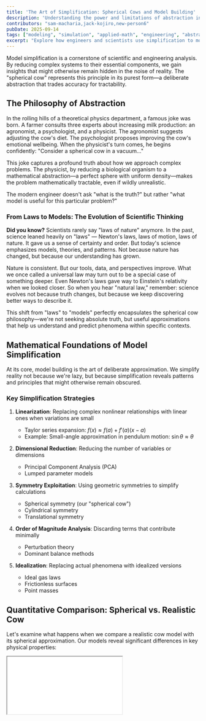```yaml
---
title: 'The Art of Simplification: Spherical Cows and Model Building'
description: 'Understanding the power and limitations of abstraction in engineering and applied science through the lens of the iconic "spherical cow" model.'
contributors: "sam-macharia,jack-kojiro,new-person6"
pubDate: 2025-09-14
tags: ["modeling", "simulation", "applied-math", "engineering", "abstraction"]
excerpt: "Explore how engineers and scientists use simplification to model complex systems, and examine the balance between accuracy and usability in simulations and mathematical models."
---
```



<UniversalContentContributors 
  contributors={frontmatter.contributors}
/>

Model simplification is a cornerstone of scientific and engineering analysis. By reducing complex systems to their essential components, we gain insights that might otherwise remain hidden in the noise of reality. The "spherical cow" represents this principle in its purest form—a deliberate abstraction that trades accuracy for tractability.

## The Philosophy of Abstraction

In the rolling hills of a theoretical physics department, a famous joke was born. A farmer consults three experts about increasing milk production: an agronomist, a psychologist, and a physicist. The agronomist suggests adjusting the cow's diet. The psychologist proposes improving the cow's emotional wellbeing. When the physicist's turn comes, he begins confidently: "Consider a spherical cow in a vacuum..."

This joke captures a profound truth about how we approach complex problems. The physicist, by reducing a biological organism to a mathematical abstraction—a perfect sphere with uniform density—makes the problem mathematically tractable, even if wildly unrealistic.

The modern engineer doesn't ask "what is the truth?" but rather "what model is useful for this particular problem?"

### From Laws to Models: The Evolution of Scientific Thinking

**Did you know?** Scientists rarely say "laws of nature" anymore. In the past, science leaned heavily on "laws" — Newton's laws, laws of motion, laws of nature. It gave us a sense of certainty and order. But today's science emphasizes models, theories, and patterns. Not because nature has changed, but because our understanding has grown. 

Nature is consistent. But our tools, data, and perspectives improve. What we once called a universal law may turn out to be a special case of something deeper. Even Newton's laws gave way to Einstein's relativity when we looked closer. So when you hear "natural law," remember: science evolves not because truth changes, but because we keep discovering better ways to describe it.

This shift from "laws" to "models" perfectly encapsulates the spherical cow philosophy—we're not seeking absolute truth, but useful approximations that help us understand and predict phenomena within specific contexts.

## Mathematical Foundations of Model Simplification

At its core, model building is the art of deliberate approximation. We simplify reality not because we're lazy, but because simplification reveals patterns and principles that might otherwise remain obscured.

### Key Simplification Strategies

1. **Linearization**: Replacing complex nonlinear relationships with linear ones when variations are small
   - Taylor series expansion: $f(x) \approx f(a) + f'(a)(x-a)$
   - Example: Small-angle approximation in pendulum motion: $\sin\theta \approx \theta$

2. **Dimensional Reduction**: Reducing the number of variables or dimensions
   - Principal Component Analysis (PCA)
   - Lumped parameter models

3. **Symmetry Exploitation**: Using geometric symmetries to simplify calculations
   - Spherical symmetry (our "spherical cow")
   - Cylindrical symmetry
   - Translational symmetry

4. **Order of Magnitude Analysis**: Discarding terms that contribute minimally
   - Perturbation theory
   - Dominant balance methods

5. **Idealization**: Replacing actual phenomena with idealized versions
   - Ideal gas laws
   - Frictionless surfaces
   - Point masses

## Quantitative Comparison: Spherical vs. Realistic Cow

Let's examine what happens when we compare a realistic cow model with its spherical approximation. Our models reveal significant differences in key physical properties:

<div style={{ width: '100%', height: '600px', marginBottom: '2rem' }}>
  <iframe 
    src="/education/applied-mathematics/components/SphericalCowDemo.html" 
    style={{ width: '100%', height: '100%', border: 'none', borderRadius: '8px' }}
    title="3D Spherical Cow Visualization" 
  />
</div>

### Volume and Surface Area

For a cow with volume of 146,499 mm³:

| Property | Realistic Cow | Spherical Cow | Ratio (S/R) |
|----------|--------------|--------------|-------------|
| Volume (mm³) | 146,499.26 | 146,499.26 | 1.00 |
| Surface Area (mm²) | 32,380.01 | 13,439.23 | 0.42 |
| Surface/Volume Ratio (mm⁻¹) | 0.22 | 0.09 | 0.41 |

A sphere has the minimum surface area for a given volume, which explains why the spherical cow has only 42% of the surface area of the realistic cow.

### Mathematical Relationship

The relationship between surface area ($A$) and volume ($V$) for any object follows the scaling law:

$$A \propto V^{2/3}$$

But the proportionality constant varies by shape:

For a sphere: $A = 4\pi\left(\frac{3V}{4\pi}\right)^{2/3} = 4.84 \times V^{2/3}$

For irregular shapes like a cow: $A \approx k \times V^{2/3}$ where $k > 4.84$

This fundamental relationship explains why the surface area to volume ratio is always minimized by a sphere.

### Drag Forces and Flow Dynamics

The drag force on an object is given by:

$$F_D = \frac{1}{2} \times \rho_{air} \times v^2 \times C_D \times A$$

Where:
- $\rho_{air}$ is air density (kg/m³)
- $v$ is velocity (m/s)
- $C_D$ is the drag coefficient
- $A$ is the projected area (m²)

Our models show significantly different drag forces depending on orientation:

| Velocity (m/s) | Realistic Cow (Front) | Realistic Cow (Side) | Realistic Cow (Top) | Spherical Cow |
|----------------|------------------------|----------------------|---------------------|---------------|
| 5 | 0.012 N | 0.030 N | 0.041 N | 0.042 N |
| 10 | 0.049 N | 0.122 N | 0.165 N | 0.168 N |
| 15 | 0.110 N | 0.274 N | 0.372 N | 0.379 N |
| 20 | 0.195 N | 0.487 N | 0.661 N | 0.674 N |

These calculations reveal that:
- The realistic cow experiences 150% more drag from the side than from the front
- The spherical cow's drag is uniform in all directions
- The spherical model overestimates drag by up to 245% depending on orientation

### Moment of Inertia and Rotational Dynamics

The moment of inertia determines how an object responds to rotational forces and affects everything from stability to maneuverability. For a sphere with mass $M$ and radius $R$, the moment of inertia is the same around any axis:

$I_{sphere} = \frac{2}{5}MR^2$

For irregular shapes like a realistic cow, the moment of inertia varies by axis and requires volume integration:

$I = \int r^2 dm$

Our analysis reveals significant differences in rotational properties:

| Rotation Axis | Realistic Cow (kg·m²) | Spherical Cow (kg·m²) | Ratio (S/R) |
|---------------|------------------------|------------------------|-------------|
| X-axis (length) | 20 | 62 | 3.10 |
| Y-axis (width) | 82 | 62 | 0.76 |
| Z-axis (height) | 82 | 62 | 0.76 |

These values show that:

- The realistic cow has highly asymmetric rotational properties
- It would rotate 4.1× more easily around its length (x-axis, like a rolling log) than around its height or width
- The spherical cow's rotational behavior is identical around any axis
- The spherical model dramatically overestimates resistance to rotation around the length axis
- For rotations around the height or width, the spherical model underestimates the moment of inertia by about 24%

These differences have profound implications for stability and dynamics. When pushed, a realistic cow would preferentially rotate around its length axis - the path of least rotational inertia. This helps explain why cows typically roll over this way when losing balance, rather than tumbling end-over-end or spinning around their vertical axis.

The greater moment of inertia around the Y and Z axes also contributes to stability while standing, as these higher values resist toppling. A perfect sphere, lacking these directional differences, would be inherently less stable in a standing position.

For any engineering analysis involving rotational dynamics—whether modeling animal locomotion, vehicle stability, or structural responses to dynamic loads—these directional variations in moment of inertia can be critical. The spherical cow approximation would be appropriate only when:

1. The object might rotate around any axis with equal probability
2. Only average rotational behavior is of interest
3. Worst-case stability calculations are acceptable

### Heat Transfer and Thermoregulation

Heat transfer is proportional to surface area:

$\dot{Q} = h \times A \times (T_{body} - T_{ambient})$

Where:
- $\dot{Q}$ is heat transfer rate (W)
- $h$ is heat transfer coefficient (W/m²·K)
- $A$ is surface area (m²)
- $T$ is temperature (K)

The realistic cow's higher surface area allows it to dissipate heat 2.4× faster than the spherical cow, which has significant implications for thermal regulation and metabolic efficiency.

#### Biological Implications of Surface Area to Volume Ratio

This mathematical relationship explains several important biological adaptations observed in nature:

1. **Cold Environment Adaptations**: Animals in cold environments often evolve more compact, rounded body shapes (closer to spherical) to minimize heat loss. Examples include:
   - Arctic foxes with rounded ears and bodies
   - Cold-climate mammals having shorter limbs than warm-climate relatives
   - Reduced extremities (shorter ears, tails, snouts) in animals following Bergmann's rule

2. **Hot Environment Adaptations**: Animals in hot environments maximize surface area for cooling with:
   - Large ears (elephants, jackrabbits)
   - Long, thin limbs (gazelles, cheetahs)
   - More pronounced extremities acting as thermal radiators

3. **Thermoregulation Behaviors**: 
   - When cold, animals curl up into more spherical shapes to reduce surface area and heat loss
   - When hot, animals spread out to maximize exposure and cooling
   - Panting and sweating increase effective surface area through evaporative cooling

This explains why the realistic cow model would both dissipate and gain heat more rapidly than its spherical counterpart:

- **Heat Dissipation**: The realistic cow can shed heat approximately 2.4× faster due to its higher surface area to volume ratio (~0.22 mm⁻¹ vs. ~0.09 mm⁻¹ for the spherical cow)

- **Heat Gain**: When ambient temperature exceeds body temperature, the realistic cow would gain heat faster from the environment for the same reasons

- **Non-uniform Thermal Regulation**: Different parts of the realistic cow would heat/cool at different rates, with thinner sections like ears and legs responding more quickly than the core body - similar to how finned heat sinks outperform solid blocks

## When to Use Simplified Models

### Appropriate Use Cases

1. **Basic Resource and Mass Estimates**
   - **Biomass calculations**: $M = \rho \cdot V = \rho \cdot \frac{4}{3}\pi r^3$
   - **Feed requirement approximations**: Daily feed intake ≈ $0.03 \times M_{cow}^{0.75}$ kg
   - **Metabolic rate estimation**: BMR ≈ $70 \times M_{cow}^{0.75}$ kcal/day

2. **Initial Engineering Designs**
   - **Ventilation systems**: Airflow requirement = $n \times HR \times M_{cow}$
   - **Heat transfer approximation**: Heat loss = $h \times A_{sphere} \times (T_{body} - T_{ambient})$

3. **Mythological/Historical Analysis**
   - **Maximum sustainable size**: Structural failure occurs when $\frac{M_{cow}}{d^2} > \sigma_{max}$ (bone strength)
   - **Archaeological estimations**: $M_{cow} \approx a \times L_{fragment}^b$ where $a$ and $b$ are species-specific constants

4. **Basic Thermal Calculations**
   - **Heat retention estimation**: Cooling rate ∝ $\frac{A_{sphere}}{V_{sphere}} = \frac{3}{r}$
   - **Half-cooling time** ∝ $\frac{V_{sphere}}{A_{sphere}} \times c \times \rho$

### When Detailed Models Are Essential

1. **Biomechanics and Movement**
   - **Force distribution on limbs**: $F_{limb} = \frac{M_{cow} \times g \times d}{4 \times l}$
   - **Joint stress analysis**: Stress = $\frac{F_{joint}}{A_{joint}}$

2. **Detailed Agricultural Production**
   - **Milk yield calculations**: Milk production capacity ∝ udder volume and surface area
   - **Meat yield estimations**: Different cuts yield = $\sum_{i=1}^{n} V_i \times \rho_i \times f_i$

3. **Precise Thermal Regulation**
   - **Directional heat loss**: Total heat loss = $\sum_{i=1}^{n} h_i \times A_i \times (T_{body} - T_{ambient})$
   - **Convective heat transfer**: $Nu = a \times Re^b \times Pr^c$ (Nusselt number correlation)

4. **Specific Product Yields**
   - **Leather area calculation**: Total hide area = realistic cow surface area ≈ 32,380 mm²
   - **Bone yield**: Skeletal mass ≈ 7-10% of body mass

5. **Flow Dynamics and Transport**
   - **Drag force calculation**: $F_D = \frac{1}{2} \times \rho_{air} \times v^2 \times C_D \times A$
   - **Wind pressure distribution**: Local pressure = $\frac{1}{2} \times \rho_{air} \times v^2 \times C_p$

## The Goldilocks Zone: Finding the Right Level of Abstraction

In modeling, there exists what we might call the "Goldilocks zone" of complexity—not too simple, not too complex, but just right. This optimal balance varies based on the question being asked and the resources available.

### Example 1: Predicting Candle Burn Time

Candle manufacturers need to estimate and advertise burn times for their products. The physics of candle burning involves complex interactions between heat transfer, capillary action, combustion chemistry, and fluid dynamics.

1. **Too simple**: Assume burn rate is constant and proportional to candle mass
   - Model: $Burn\ time = \frac{Mass}{Constant\ rate}$
   - Problem: Ignores how burn rate changes with geometry, wick exposure, and environmental factors
   - Error magnitude: Can be off by 50-100% for candles with unusual shapes

2. **Just right**: Dimensional analysis with key parameters
   - Model: $Burn\ time \approx k_1 \times \frac{(Diameter)^2 \times Height}{Wick\ size}$
   - Where $k_1$ is a proportionality constant determined experimentally for each wax type
   - Physical basis: Burn rate proportional to wick size, while wax volume scales with diameter squared and height
   - Error magnitude: Typically within 10-15% for standard candle shapes

3. **Too complex**: Computational fluid dynamics simulation modeling heat transfer, phase changes, convection currents, and capillary action
   - Model: Finite element analysis with coupled partial differential equations
   - Computational cost: Several hours of processing time on specialized hardware
   - Error magnitude: Potentially within 1-2%, but subject to parameter uncertainty

The "just right" model works because it captures the dominant physics (that burn rate scales with wick size while available fuel scales with volume) without getting lost in secondary effects. Candle makers can easily conduct a small number of tests to determine $k_1$ for each wax blend, then apply the formula across their product line.

### Example 2: Cooking Time Estimation

Chefs and food scientists need reliable methods to predict cooking times, particularly for large items like roasts or whole birds where undercooking poses safety risks while overcooking reduces quality.

1. **Too simple**: Fixed minutes per pound (e.g., 20 min/lb for all poultry)
   - Model: $Cooking\ time = Weight \times Time\ factor$
   - Problem: Ignores the critical role of thickness and shape
   - Error magnitude: Up to 50% either way for unusual shapes (very thin or thick items)

2. **Just right**: Heat diffusion scaling law
   - Model: $Cooking\ time \approx k_2 \times (Thickness)^2$
   - Where $k_2$ depends on the food type, cooking temperature, and desired doneness
   - Physical basis: Solution to the heat diffusion equation for simple geometries
   - Error magnitude: Typically within 10-20% across a wide range of foods

3. **Too complex**: Multi-physics simulation with moisture migration, protein denaturation kinetics, and non-uniform heat distribution
   - Model: Coupled reaction-diffusion equations with temperature-dependent properties
   - Computational cost: Potentially days of computation time
   - Error magnitude: Possibly within 5%, but requires precise knowledge of numerous material properties

The "just right" model emerges directly from the heat equation. For approximately cylindrical or spherical foods, the time required for the center to reach a target temperature scales with the square of the characteristic dimension (thickness or radius). This is why doubling the thickness of a steak quadruples the cooking time, rather than merely doubling it.

This quadratic relationship gives us an elegant "spherical cow" way to estimate cooking times for items we've never cooked before. If we know a 2-inch thick roast takes 1 hour to cook, then a 3-inch thick roast of the same type would take approximately $(3/2)^2 = 2.25$ hours.

## Assignments: Developing Simple Mathematical Models

### Assignment 1: Candle Burn Time Prediction

Develop and validate a simple mathematical model for predicting candle burn times.

**Tasks:**
1. Start with the dimensional analysis model: $Burn\ time \approx k \times \frac{(Diameter)^2 \times Height}{Wick\ size}$
2. Conduct experiments with at least three different candle sizes to determine the value of $k$ for a specific type of wax
3. Test your model's predictions against a fourth candle size not used in calibration
4. Analyze the error and suggest refinements to improve accuracy

**Questions to consider:**
- How does ambient temperature affect the value of $k$?
- Could a simple adjustment factor improve predictions for very small or very large candles?
- What is the simplest way to account for container effects in container candles?

### Assignment 2: Cooking Time Estimation Model

Develop a simple but accurate model for predicting cooking times for different foods and shapes.

**Tasks:**
1. Begin with the heat diffusion scaling law: $Cooking\ time \approx k \times (Thickness)^2$
2. Research or experimentally determine appropriate values of $k$ for at least three different food types (e.g., beef, chicken, fish)
3. Create a simple calculator that predicts cooking time based on food type, thickness, and desired doneness
4. Test your model against cooking recommendations from established sources

**Questions to consider:**
- How does starting temperature affect cooking time, and how could you incorporate this?
- For non-spherical items, what is the best "characteristic dimension" to use?
- How would you adjust your model for different cooking methods (roasting vs. sous vide)?
- Can you derive a simple correction factor for items with bones?

### Assignment 3: Hybrid Models for Complex Real-World Problems

Choose a real-world problem where "spherical cow" simplifications could provide useful insights.

**Tasks:**
1. Identify a complex system in your field of interest that might benefit from simplified modeling
2. Determine the essential physics or principles that dominate the system's behavior
3. Develop the simplest possible mathematical model that captures these essential dynamics
4. Analyze where your model works well and where it breaks down

**Example problems:**
- Predicting battery discharge time under varying loads
- Estimating crowd movement times through building exits
- Modeling traffic flow on a highway
- Predicting natural frequency of structures

## Historical Engineering Failures Due to Over-Simplification

The history of engineering contains cautionary tales about the dangers of excessive simplification:

1. **The Tacoma Narrows Bridge Collapse (1940)**: Engineers modeled wind forces as static loads rather than dynamic oscillators, ignoring aeroelastic flutter.

2. **NASA Mars Climate Orbiter (1999)**: A model that assumed a standardized unit system failed catastrophically when one team used metric units while another used imperial units.

3. **2008 Financial Crisis**: Financial models that treated housing prices as independent random variables failed to account for systemic correlation.

As statistician George Box famously noted: "All models are wrong, but some are useful."

## Modern Approaches to Complexity Management

Contemporary engineering employs sophisticated techniques to navigate the territory between oversimplification and intractable complexity:

1. **Multi-scale Modeling**: Using different levels of detail for different aspects of a system
2. **Adaptive Mesh Refinement**: Concentrating computational resources where they're most needed
3. **Sensitivity Analysis**: Identifying which parameters actually matter for a given question
4. **Uncertainty Quantification**: Explicitly modeling the limits of our knowledge
5. **Machine Learning Surrogate Models**: Training simplified models on the results of complex simulations

### Real-World Research Example: Biomolecular Motor Transport

A compelling example of spherical cow simplification enabling breakthrough research comes from recent studies of biosensors powered by biomolecular motors. Researchers investigating actin filament transport faced an extraordinarily complex system involving:

- Flexible protein filaments with complex three-dimensional conformations
- Molecular motors with multi-state ATP hydrolysis cycles  
- Stochastic binding and unbinding events
- Surface interactions and defective motor proteins

Rather than attempt to model every molecular detail, the researchers applied spherical cow principles by simplifying actin filaments to "inextensible semiflexible bead-rod polymers" and motors to "linear springs." This dramatic simplification—reducing complex biomolecules to basic mechanical elements—enabled them to focus on the essential physics of active transport.

The key insight: by abstracting away molecular complexity, they could clearly observe how defective motors impede transport efficiency in biosensors. This simplified model revealed fundamental principles that would have been obscured in a fully detailed molecular simulation, leading to practical improvements in biosensor design.

*Source: Kang'iri et al. (2022). "Effects of defective motors on the active transport in biosensors powered by biomolecular motors." Biosensors and Bioelectronics, 114011.*

## Key Takeaways and Principles

1. **Models are tools, not truth**: Every model represents a deliberate choice about which aspects of reality to include and which to ignore.

2. **The right level of complexity depends on your question**: A spherical cow might be perfect for estimating thermal mass but disastrous for analyzing locomotion.

3. **Understand the domain of validity**: Good engineers know when their models break down.

4. **Simplified models build intuition**: Even when more complex models are available, simpler versions remain valuable for building physical intuition.

5. **The art of modeling is knowing what to ignore**: As Einstein advised, "Everything should be made as simple as possible, but no simpler."

## Implementation: Spherical Cow Analysis with Python

Rather than implementing a full model from scratch, we'll explore key aspects of the spherical cow comparison code. The complete implementation is available on GitHub at [https://github.com/SiliconWit/applied-mathematics](https://github.com/SiliconWit/applied-mathematics/blob/main/realistic_vs_spherical_cow.py) in the spherical cow modeling section.

### Key Components of the Spherical Cow Analysis

The model comparison consists of several essential steps:

1. **Creating the geometric models** - Realistic vs. Spherical:
```python
# Build a realistic cow with anatomical details
body = create_ellipsoid(body_center, (body_length/2, body_width/2, body_height/2))
# Add components like legs, head, tail, etc.

# Create a sphere with equivalent volume
sphere_radius = (3 * realistic_cow_volume / (4 * math.pi))**(1/3)
spherical_cow = Part.makeSphere(sphere_radius)
```

2. **Calculating key physical properties**:
```python
# Surface area to volume ratios
realistic_cow_sa_to_vol = realistic_cow_surface_area / realistic_cow_volume
spherical_cow_sa_to_vol = spherical_cow_surface_area / spherical_cow_volume

# Projected areas for drag calculations
realistic_cow_frontal_area = body_width * body_height * 0.7  # Approximation
spherical_cow_projected_area = math.pi * sphere_radius**2    # Same in all directions
```

3. **Estimating directional drag forces**:
```python
# Calculate drag forces for different velocities
for v in velocities:
    # F_drag = 0.5 * rho * v² * C_d * A
    r_front = 0.5 * fluid_density * v**2 * drag_coefficient * realistic_cow_frontal_area
    s_drag = 0.5 * fluid_density * v**2 * drag_coefficient * spherical_cow_projected_area
    
    drag_ratio = s_drag / r_front  # How much the spherical model overestimates drag
```

4. **Comparing heat dissipation rates**:
```python
# Heat loss ratio based on surface area
heat_dissipation_ratio = spherical_cow_surface_area / realistic_cow_surface_area

# Cooling rate proportional to surface area to volume ratio
cooling_rate_ratio = spherical_cow_sa_to_vol / realistic_cow_sa_to_vol
```

5. **Visualizing the comparisons**:
```python
# Plot drag force vs. velocity
plt.figure(figsize=(10, 6))
plt.plot(velocities, realistic_front_drag, 'b-', label='Realistic Cow (Front)')
plt.plot(velocities, realistic_side_drag, 'g-', label='Realistic Cow (Side)')
plt.plot(velocities, spherical_drag, 'k--', label='Spherical Cow (All directions)')
plt.xlabel('Velocity (m/s)')
plt.ylabel('Drag Force (N)')
plt.title('Drag Force vs Velocity')
plt.legend()
```

### Running Your Own Analysis

To conduct your own analysis using this framework:

1. Install FreeCAD and ensure the Python environment has the necessary packages
2. Download the complete implementation from the GitHub repository
3. Modify parameters like body dimensions, velocity range, or fluid properties
4. Run the script to generate comparison data and visualization
5. Experiment with different levels of model detail to find the "Goldilocks zone"

This code framework allows you to quantitatively examine the trade-offs between simplified and detailed models, providing concrete metrics to inform modeling decisions in your own work.

## Practical Exercises and Projects

### Spherical Cow Modeling Projects

1. **Thermal Regulation Analysis**
   - **Objective**: Quantify the difference in cooling rates between realistic and spherical cows
   - **Tasks**:
     - Extend the spherical cow model to include heat transfer calculations
     - Model both conductive and convective heat loss for different ambient temperatures
     - Calculate how quickly each model would cool from body temperature (38°C) to ambient
     - Determine the energy requirements to maintain body temperature in various environments
   - **Deliverable**: A graph showing temperature vs. time for both models in different conditions

2. **Drag Force Visualization**
   - **Objective**: Create an interactive visualization of how drag forces vary with orientation
   - **Tasks**: 
     - Implement drag force calculations for different cow orientations
     - Visualize the drag vector field around both cow models
     - Create an animation showing how drag changes as orientation changes
     - Compare energy expenditure for movement in different directions
   - **Deliverable**: A dynamic visualization tool showing directional drag differences

3. **Scaling Law Investigation**
   - **Objective**: Investigate how the accuracy of the spherical approximation changes with scale
   - **Tasks**:
     - Model cows of different sizes, from calf to adult 
     - Calculate how surface area to volume ratio changes with size
     - Determine at what size the spherical approximation becomes most problematic
     - Apply findings to analyze how animal shapes vary across size scales in nature
   - **Deliverable**: A research report on scaling effects in biological modeling

4. **Mythological Creature Analysis**
   - **Objective**: Apply spherical cow principles to evaluate the biological feasibility of legendary creatures
   - **Tasks**:
     - Select a mythological creature (e.g., dragon, griffin, giant)
     - Create both a detailed anatomical model and simplified geometric approximation
     - Analyze physiological constraints (heat dissipation, strength-to-weight ratio, etc.)
     - Determine what adaptations would be necessary for such creatures to exist
   - **Deliverable**: A scientific evaluation of mythological creature viability

### Modeling Skills Development

5. **Finding Your Own Goldilocks Zone**
   - **Objective**: Develop skill in selecting the appropriate level of model complexity
   - **Tasks**:
     - Choose a system in your field of interest
     - Create models at three different complexity levels
     - Measure the computational cost and accuracy of each
     - Identify the optimal balance for different questions about the system
   - **Deliverable**: A comparative analysis of model performance vs. complexity

Remember that these projects are meant to develop your modeling intuition—the ability to know when a simplification illuminates rather than obscures. Document your process, including the assumptions made and their justifications. This documentation often provides more insight than the final model itself.

## Additional Resources and References

### Key Texts on Model Simplification

1. **Wigner, E. P. (1960).** "The Unreasonable Effectiveness of Mathematics in the Natural Sciences." *Communications in Pure and Applied Mathematics, 13*(1), 1–14.<br />
   – A foundational essay exploring the uncanny ability of mathematical models to describe the physical world, raising deep questions about abstraction and applicability.

2. **Box, G. E. P. (1979).** "Robustness in the Strategy of Scientific Model Building." In *Robustness in Statistics* (pp. 201–236). Academic Press.<br />
   – Introduces the famous dictum “All models are wrong, but some are useful,” emphasizing pragmatic model-building strategies that tolerate approximation.

3. **Lin, C. C., & Segel, L. A. (1988).** *Mathematics Applied to Deterministic Problems in the Natural Sciences*. SIAM.<br />
   – A rigorous and systematic treatment of applying differential equations and perturbation methods to simplify complex physical systems.

4. **Barenblatt, G. I. (2003).** *Scaling*. Cambridge University Press.<br />
   – A masterful introduction to the use of scaling laws and dimensional analysis for reducing and understanding complex physical phenomena.

5. **Strogatz, S. H. (2015).** *Nonlinear Dynamics and Chaos: With Applications to Physics, Biology, Chemistry, and Engineering*. CRC Press.<br />
   – Offers intuitive insights into nonlinear systems and their simplified models, making chaos theory accessible and relevant to diverse scientific fields.

6. **Goriely, A. (2018).** *Applied Mathematics: A Very Short Introduction*. Oxford University Press.<br />
   – A concise yet insightful overview of the role of mathematics in modeling complex systems, with emphasis on the balance between abstraction and real-world relevance.

7. **Krauss, L. M. (1994).** *The Fear of Physics: A Guide for the Perplexed*. Basic Books.<br />
   – Offers a philosophical and accessible reflection on how physicists use simplification and intuition, making complex ideas comprehensible without sacrificing depth.

### Online Resources

1. "Spherical Cow Implementation" - [https://github.com/SiliconWit/applied-mathematics](https://github.com/SiliconWit/applied-mathematics/blob/main/realistic_vs_spherical_cow.py)

2. "Order-of-Magnitude Physics" - [https://www.physics.harvard.edu/files/science/files/lecture1.pdf](https://www.physics.harvard.edu/files/science/files/lecture1.pdf)

3. "Dimensional Analysis and Scaling" - [http://web.mit.edu/2.25/www/pdf/DA_unified.pdf](http://web.mit.edu/2.25/www/pdf/DA_unified.pdf)

### Historical Case Studies

1. Fermi, E. (1945). First estimation of nuclear explosion yield using simple paper calculations.

2. Drake, F. (1961). The Drake Equation for estimating the number of technological civilizations in our galaxy.

3. Von Kármán, T. (1940s). Development of simplified aerodynamic models that enabled the jet age.

## Conclusion: The Mindset of Model Building

The spherical cow isn't just a joke—it represents a profound philosophical approach to understanding complexity. Models are never "true" in an absolute sense; they are tools crafted for specific purposes. Their value lies not in perfect fidelity to reality, but in their ability to illuminate the principles that govern phenomena.

Our quantitative analysis of the spherical cow versus a realistic cow model has revealed exactly what information is preserved and what is lost through this simplification:

| Property | What We Preserve | What We Lose |
|----------|-----------------|--------------|
| Volume | Exact volume (100%) | Spatial distribution |
| Surface Area | Minimum possible area (42%) | Regional variations, extremities |
| Drag Force | Mean drag order of magnitude | Directional variations (up to 245%) |
| Moment of Inertia | Average rotational resistance | Axis-specific behavior (up to 310%) |
| Heat Transfer | Basic scaling relationship | Thermal regulation efficiency (58%) |

These differences highlight why the choice of model complexity must always be driven by the specific question being asked. For estimating a cow's mass from its volume, the spherical model is perfectly adequate. For understanding how it sheds heat or resists being toppled over, the simplified model would lead to dangerous misconceptions.

As you develop your modeling skills, strive to cultivate:

1. **Proportional thinking**: Understanding what factors matter most at different scales
2. **Symmetry awareness**: Recognizing when simplifying assumptions can be made
3. **Physical intuition**: Developing "feel" for when a model is capturing essential physics
4. **Scientific humility**: Acknowledging the limitations of all models, including your own

Remember Einstein's wisdom: "Everything should be made as simple as possible, but no simpler." In that deceptively straightforward guidance lies the art of model building—and the essence of the spherical cow.

<AppliedMathematicsComments />
<TawkWidget />
<Copyright />